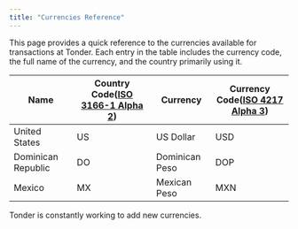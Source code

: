 ```yaml
---
title: "Currencies Reference"
---
```


This page provides a quick reference to the currencies available for transactions at Tonder. Each entry in the table includes the currency code, the full name of the currency, and the country primarily using it.

| Name               | Country Code([ISO 3166-1 Alpha 2](https://en.wikipedia.org/wiki/ISO_3166-1_alpha-2)) | Currency         | Currency Code([ISO 4217 Alpha 3](https://en.wikipedia.org/wiki/ISO_4217)) |
|--------------------|--------------|------------------|---------------|
| United States      | US           | US Dollar        | USD           |
| Dominican Republic | DO           | Dominican Peso   | DOP           |
| Mexico             | MX           | Mexican Peso     | MXN           |


<Check>Tonder is constantly working to add new currencies.</Check>